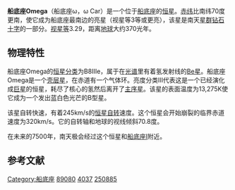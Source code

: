 {{Starbox begin
| name = 船底座ω
}}
{{Starbox image
| image = <div style="position: relative">[[File:Carina_IAU.svg|250px]]
| caption=船底座
}}
{{Starbox observe
| epoch    = J2000
| ra       = {{RA|10|13|44.21739}}
| dec      = {{DEC|–70|02|16.4563}}
| appmag_v = 3.29
| constell = [[船底座|船底座]]
| 星官 = [[南船|南船]]（[[近南极星区|近南极星区]]）
}}
{{Starbox character
| class = B8III<ref name=SIMBAD /><ref name=DATA />
| b-v = -0.08<ref name=SIMBAD /><ref name=DATA />
| u-b = -0.33<ref name=SIMBAD /><ref name=DATA />
| r-i = -0.03<ref name=SIMBAD /><ref name=DATA />
| variable = 
}}
{{Starbox astrometry
| radial_v = +7.0
| prop_mo_ra  = -36.01
| prop_mo_dec = +7.09
| parallax = 9
| p_error  = 0.09
| absmag_v = -1.98
}}
{{Starbox detail
| mass     = 8
| radius   = 8.1
| luminosity  = 1,000
| temperature = 13,275
| metal    = 
| gravity  = 3.581
| rotational_velocity = 245
| age      = 
}}
{{Starbox catalog
| names =CP-69 1178，[[SAO星表|SAO]] 250885，[[HD星表|HD]] 89080，[[HR星表|HR]] 4037}}
{{Starbox reference |Simbad=HR+4037}}
{{Starbox end}}

'''船底座Omega'''（船底座ω，ω Car）是一个位于[[船底座|船底座]]的[[恒星|恒星]]。[[赤纬|赤纬]]比南纬70度更南，使它成为船底座最南边的亮星（视星等3等或更亮），该星是南天[[星群|星群]][[钻石十字|钻石十字]]的一部分。[[视星等|视星等]]3.29，距离[[地球|地球]]大约370光年。

== 物理特性 ==
船底座Omega的[[恒星分类|恒星分类]]为B8IIIe，属于在[[光谱|光谱]]里有着氢发射线的[[Be星|Be星]]。船底座Omega是一个[[壳层星|壳层星]]，在赤道有一个气体环。亮度分类III代表这是一个已经演化成[[巨星|巨星]]的恒星，耗尽了核心的氢然后离开了[[主序星|主序星]]。该星的表面温度为13,275K使它成为一个发出蓝白色光芒的B型星。

该星自转快速，有着245km/s的[[恒星自转|恒星自转]]速度。这个恒星会开始崩裂的临界赤道速度为320km/s。它的自转轴和地球的视线倾斜70.8度。

在未来的7500年，南天极会经过这个恒星和[[船底座l|船底座l]]附近。

== 参考文献 ==
{{reflist}}

{{star-stub}}

{{船底座恒星}}
[[Category:船底座|Category:船底座]]
[[Category:HD和HDE天體|89080]]
[[Category:HR天體|4037]]
[[Category:SAO天體|250885]]